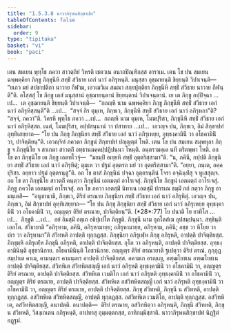 ```yaml
---
title: "1.5.3.8 นาวาภิรุหนสิกฺขาปท"
tableOfContents: false
sidebar:
  order: 9
type: "tipitaka"
basket: "vi"
book: "paci"
---
```



<DynamicBreadcrumb />

<Division number="186" book="paci">

<Paragraph number="609" book="paci">
เตน สมเยน พุทฺโธ ภควา สาวตฺถิยํ วิหรติ เชตวเน อนาถปิณฺฑิกสฺส อาราเม. เตน โข ปน สมเยน ฉพฺพคฺคิยา ภิกฺขู ภิกฺขุนีหิ สทฺธิํ สํวิธาย เอกํ นาวํ อภิรุหนฺติ. มนุสฺสา อุชฺฌายนฺติ ขิยฺยนฺติ วิปาเจนฺติ—  “ยเถว มยํ สปชาปติกา นาวาย กีฬาม, เอวเมวิเม สมณา สกฺยปุตฺติยา ภิกฺขุนีหิ สทฺธิํ สํวิธาย นาวาย กีฬนฺตี”ติ.
</Paragraph>

<Paragraph number="610" book="paci">
อโสฺสสุํ โข ภิกฺขู เตสํ มนุสฺสานํ อุชฺฌายนฺตานํ ขิยฺยนฺตานํ วิปาเจนฺตานํ. เย เต ภิกฺขู อปฺปิจฺฉา …เป…  เต อุชฺฌายนฺติ ขิยฺยนฺติ วิปาเจนฺติ—  “กถญฺหิ นาม ฉพฺพคฺคิยา ภิกฺขู ภิกฺขุนีหิ สทฺธิํ สํวิธาย เอกํ นาวํ อภิรุหิสฺสนฺตี”ติ …เป…  “สจฺจํ กิร ตุมฺเห, ภิกฺขเว, ภิกฺขุนีหิ สทฺธิํ สํวิธาย เอกํ นาวํ อภิรุหถา”ติ? “สจฺจํ, ภควา”ติ. วิครหิ พุทฺโธ ภควา …เป…  กถญฺหิ นาม ตุมฺเห, โมฆปุริสา, ภิกฺขุนีหิ สทฺธิํ สํวิธาย เอกํ นาวํ อภิรุหิสฺสถ. เนตํ, โมฆปุริสา, อปฺปสนฺนานํ วา ปสาทาย …เป…  เอวญฺจ ปน, ภิกฺขเว, อิมํ สิกฺขาปทํ อุทฺทิเสยฺยาถ—
</Paragraph>

<Paragraph number="611" book="paci">
<Emphasis>“โย ปน ภิกฺขุ ภิกฺขุนิยา สทฺธิํ สํวิธาย เอกํ นาวํ อภิรุเหยฺย, อุทฺธงฺคามินิํ วา อโธคามินิํ</Emphasis> <Emphasis>วา, ปาจิตฺติยนฺ”</Emphasis>ติ.
</Paragraph>

<Paragraph number="612" book="paci">
เอวญฺจิทํ ภควตา ภิกฺขูนํ สิกฺขาปทํ ปญฺญตฺตํ โหติ.
</Paragraph>

</Division>
<Division number="187" book="paci">

<Paragraph number="613" book="paci">
เตน โข ปน สมเยน สมฺพหุลา ภิกฺขู จ ภิกฺขุนิโย จ สาเกตา สาวตฺถิํ อทฺธานมคฺคปฺปฏิปนฺนา โหนฺติ. อนฺตรามคฺเค นที ตริตพฺพา โหติ. อถ โข ตา ภิกฺขุนิโย เต ภิกฺขู เอตทโวจุํ—  “มยมฺปิ อเยฺยหิ สทฺธิํ อุตฺตริสฺสามา”ติ. “น, ภคินี, กปฺปติ ภิกฺขุนิยา สทฺธิํ สํวิธาย เอกํ นาวํ อภิรุหิตุํ; ตุมฺเห วา ปฐมํ อุตฺตรถ มยํ วา อุตฺตริสฺสามา”ติ. “อยฺยา, ภนฺเต, อคฺคปุริสา. อยฺยาว ปฐมํ อุตฺตรนฺตู”ติ. อถ โข ตาสํ ภิกฺขุนีนํ ปจฺฉา อุตฺตรนฺตีนํ โจรา อจฺฉินฺทิํสุ จ ทูเสสุญฺจ. อถ โข ตา ภิกฺขุนิโย สาวตฺถิํ คนฺตฺวา ภิกฺขุนีนํ เอตมตฺถํ อาโรเจสุํ. ภิกฺขุนิโย ภิกฺขูนํ เอตมตฺถํ อาโรเจสุํ. ภิกฺขู ภควโต เอตมตฺถํ อาโรเจสุํ.
</Paragraph>

<Paragraph number="614" book="paci">
อถ โข ภควา เอตสฺมิํ นิทาเน เอตสฺมิํ ปกรเณ ธมฺมิํ กถํ กตฺวา ภิกฺขู อามนฺเตสิ—  “อนุชานามิ, ภิกฺขเว, ติริยํ ตรณาย ภิกฺขุนิยา สทฺธิํ สํวิธาย เอกํ นาวํ อภิรุหิตุํ. เอวญฺจ ปน, ภิกฺขเว, อิมํ สิกฺขาปทํ อุทฺทิเสยฺยาถ—
</Paragraph>

</Division>
<Division number="188" book="paci">

<Paragraph number="615" book="paci">
<Emphasis>“โย ปน ภิกฺขุ ภิกฺขุนิยา สทฺธิํ สํวิธาย เอกํ นาวํ อภิรุเหยฺย อุทฺธงฺคามินิํ วา อโธคามินิํ วา, อญฺญตฺร ติริยํ ตรณาย, ปาจิตฺติยนฺ”</Emphasis>ติ. (*28*:<Emphasis>77</Emphasis>)
</Paragraph>

</Division>
<Division number="189" book="paci">

<Paragraph number="616" book="paci">
<Emphasis>โย ปนา</Emphasis>ติ โย ยาทิโส …เป…  <Emphasis>ภิกฺขู</Emphasis>ติ …เป…  อยํ อิมสฺมิํ อตฺเถ อธิปฺเปโต ภิกฺขูติ.
</Paragraph>

<Paragraph number="617" book="paci">
<Emphasis>ภิกฺขุนี</Emphasis> นาม อุภโตสํเฆ อุปสมฺปนฺนา.
</Paragraph>

<Paragraph number="618" book="paci">
<Emphasis>สทฺธินฺ</Emphasis>ติ เอกโต.
</Paragraph>

<Paragraph number="619" book="paci">
<Emphasis>สํวิธายา</Emphasis>ติ “อภิรุหาม, ภคินิ, อภิรุหามายฺย; อภิรุหามายฺย, อภิรุหาม, ภคินิ; อชฺช วา หิโยฺย วา ปเร วา อภิรุหามา”ติ สํวิทหติ อาปตฺติ ทุกฺกฏสฺส.
</Paragraph>

<Paragraph number="620" book="paci">
ภิกฺขุนิยา อภิรุเฬฺห ภิกฺขุ อภิรุหติ, อาปตฺติ ปาจิตฺติยสฺส. ภิกฺขุมฺหิ อภิรุเฬฺห ภิกฺขุนี อภิรุหติ, อาปตฺติ ปาจิตฺติยสฺส. อุโภ วา อภิรุหนฺติ, อาปตฺติ ปาจิตฺติยสฺส.
</Paragraph>

<Paragraph number="621" book="paci">
<Emphasis>อุทฺธงฺคามินินฺ</Emphasis>ติ อุชฺชวนิกาย.
</Paragraph>

<Paragraph number="622" book="paci">
<Emphasis>อโธคามินินฺ</Emphasis>ติ โอชวนิกาย.
</Paragraph>

<Paragraph number="623" book="paci">
<Emphasis>อญฺญตฺร ติริยํ ตรณายา</Emphasis>ติ ฐเปตฺวา ติริยํ ตรณํ.
</Paragraph>

<Paragraph number="624" book="paci">
กุกฺกุฏสมฺปาเต คาเม, คามนฺตเร คามนฺตเร อาปตฺติ ปาจิตฺติยสฺส. อคามเก อรญฺเญ, อฑฺฒโยชเน อฑฺฒโยชเน อาปตฺติ ปาจิตฺติยสฺส.
</Paragraph>

</Division>
<Division number="190" book="paci">

<Paragraph number="625" book="paci">
สํวิทหิเต สํวิทหิตสญฺญี เอกํ นาวํ อภิรุหติ อุทฺธงฺคามินิํ วา อโธคามินิํ วา, อญฺญตฺร ติริยํ ตรณาย, อาปตฺติ ปาจิตฺติยสฺส. สํวิทหิเต เวมติโก เอกํ นาวํ อภิรุหติ อุทฺธงฺคามินิํ วา อโธคามินิํ วา, อญฺญตฺร ติริยํ ตรณาย, อาปตฺติ ปาจิตฺติยสฺส. สํวิทหิเต อสํวิทหิตสญฺญี เอกํ นาวํ อภิรุหติ อุทฺธงฺคามินิํ วา อโธคามินิํ วา, อญฺญตฺร ติริยํ ตรณาย, อาปตฺติ ปาจิตฺติยสฺส.
</Paragraph>

<Paragraph number="626" book="paci">
ภิกฺขุ สํวิทหติ, ภิกฺขุนี น สํวิทหติ, อาปตฺติ ทุกฺกฏสฺส. อสํวิทหิเต สํวิทหิตสญฺญี, อาปตฺติ ทุกฺกฏสฺส. อสํวิทหิเต เวมติโก, อาปตฺติ ทุกฺกฏสฺส. อสํวิทหิเต, อสํวิทหิตสญฺญี, อนาปตฺติ.
</Paragraph>

</Division>
<Division number="191" book="paci">

<Paragraph number="627" book="paci">
อนาปตฺติ—  ติริยํ ตรณาย, อสํวิทหิตฺวา อภิรุหนฺติ, ภิกฺขุนี สํวิทหติ, ภิกฺขุ น สํวิทหติ, วิสงฺเกเตน อภิรุหนฺติ, อาปทาสุ อุมฺมตฺตกสฺส, อาทิกมฺมิสฺสาติ.

</Paragraph>
</Division>

<Paragraph number="628" type="center" book="paci">
นาวาภิรุหนสิกฺขาปทํ นิฏฺฐิตํ อฏฺฐมํ.
</Paragraph>